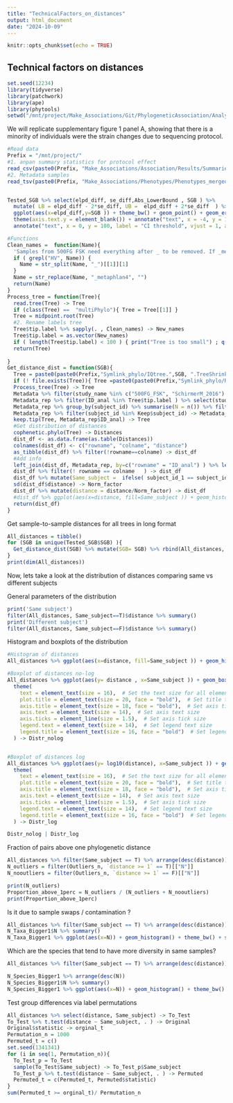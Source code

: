 ```yaml
---
title: "TechnicalFactors_on_distances"
output: html_document
date: "2024-10-09"
---
```


```r
knitr::opts_chunk$set(echo = TRUE)
```

## Technical factors on distances

```r
set.seed(12234)
library(tidyverse)
library(patchwork)
library(ape)
library(phytools)
setwd("/mnt/project/Make_Associations/Git/PhylogeneticAssociation/Analyses_revision")

```

We will replicate supplementary figure 1 panel A, showing that there is a minority of individuals were the strain changes due to sequencing protocol.


```r

#Read data
Prefix = "/mnt/project/"
#1. anpan summary statistics for protocol effect
read_csv(paste0(Prefix, "Make_Associations/Association/Results/Summaries/Protocol/SequencingProtocol_results.csv") ) -> Tested_SGB
#2. Metadata samples
read_tsv(paste0(Prefix, "Make_Associations/Phenotypes/Phenotypes_merged_complete.tsv")) -> Metadata


Tested_SGB %>% select(elpd_diff, se_diff,Abs_LowerBound , SGB ) %>% 
  mutate( LB = elpd_diff - 2*se_diff, UB =  elpd_diff + 2*se_diff  ) %>% 
  ggplot(aes(x=elpd_diff,y=SGB )) + theme_bw() + geom_point() + geom_errorbar(aes(xmin = LB, xmax = UB), width = 0.2) + geom_vline(xintercept = 0, linetype=2) + labs(y = "SGB", x = "ELPD Difference") + geom_vline(xintercept = -4, linetype=2, color = "red") + theme(axis.text.x = element_text(angle = 90, hjust = 1)) + 
  theme(axis.text.y = element_blank()) + annotate("text", x = -4, y = 100, label = "Threshold for consideration", vjust = 1, color = "red", angle = 90) + 
  annotate("text", x = 0, y = 100, label = "CI threshold", vjust = 1, angle = 90)


```

```r
#Functions
Clean_names =  function(Name){
  'Samples from 500FG FSK need everything after _ to be removed. If _metaphlan4 is attached at the end of the name, remove'
  if ( grepl("HV", Name)) {
    Name = str_split(Name, "_")[[1]][1]
  }   
  Name = str_replace(Name, "_metaphlan4", "") 
  return(Name)
}
Process_tree = function(Tree){
  read.tree(Tree) -> Tree
  if (class(Tree) ==  "multiPhylo"){ Tree = Tree[[1]] }
  Tree = midpoint.root(Tree)
  #2. Rename labels tree
  Tree$tip.label %>% sapply(. , Clean_names) -> New_names
  Tree$tip.label = as.vector(New_names)
  if ( length(Tree$tip.label) < 100 ) { print("Tree is too small") ; q() }
  return(Tree)
  
}
Get_distance_dist = function(SGB){
  Tree = paste0(paste0(Prefix,"Symlink_phylo/IQtree.",SGB, ".TreeShrink.tre"))
  if (! file.exists(Tree)){ Tree =paste0(paste0(Prefix,"Symlink_phylo/RAxML_bestTree.",SGB, ".TreeShrink.tre"))  }
  Process_tree(Tree) -> Tree
  Metadata %>% filter(study_name %in% c("500FG_FSK", "SchirmerM_2016") ) -> Metadata_rep
  Metadata_rep %>% filter(ID_anal %in% Tree$tip.label ) %>% select(study_name, subject_id, ID_anal) -> Metadata_rep
  Metadata_rep %>% group_by(subject_id) %>% summarise(N = n()) %>% filter(N > 1) -> Keep
  Metadata_rep %>% filter(subject_id %in% Keep$subject_id) -> Metadata_rep
  keep.tip(Tree, Metadata_rep$ID_anal) -> Tree
  #Get distribution of distances
  cophenetic.phylo(Tree) -> Distances
  dist_df <- as.data.frame(as.table(Distances))
  colnames(dist_df) <- c("rowname", "colname", "distance")
  as_tibble(dist_df) %>% filter(!rowname==colname) -> dist_df
  #Add info
  left_join(dist_df, Metadata_rep, by=c("rowname" = "ID_anal") ) %>% left_join(., Metadata_rep, by=c("colname" = "ID_anal"),  suffix=c("_1", "_2" ) ) -> dist_df
  dist_df %>% filter(! rowname == colname   ) -> dist_df
  dist_df %>% mutate(Same_subject =  ifelse( subject_id_1 == subject_id_2, T, F ) ) -> dist_df
  sd(dist_df$distance) -> Norm_factor
  dist_df %>% mutate(distance = distance/Norm_factor) -> dist_df
  #dist_df %>% ggplot(aes(x=distance, fill=Same_subject )) + geom_histogram() + theme_bw() %>% print()
  return(dist_df)
}

```


Get sample-to-sample distances for all trees in long format
```r
All_distances = tibble()
for (SGB in unique(Tested_SGB$SGB) ){
  Get_distance_dist(SGB) %>% mutate(SGB= SGB) %>% rbind(All_distances, . )  -> All_distances
}
print(dim(All_distances))

```

Now, lets take a look at the distribution of distances comparing same vs different subjects

General parameters of the distribution
```r
print('Same subject')
filter(All_distances, Same_subject==T)$distance %>% summary()
print('Different subject')
filter(All_distances, Same_subject==F)$distance %>% summary()
```
Histogram and boxplots of the distribution
```r

#Histogram of distances
All_distances %>% ggplot(aes(x=distance, fill=Same_subject )) + geom_histogram() + theme_bw() 

#Boxplot of distances no-log
All_distances %>% ggplot(aes(y= distance , x=Same_subject )) + geom_boxplot(outlier.size = 0.5 ) + theme_bw() + coord_flip() + ylab("Phylogenetic distance") + xlab("Sample pair from same individual") + 
  theme(
    text = element_text(size = 16),  # Set the text size for all elements
    plot.title = element_text(size = 20, face = "bold"),  # Set title text size
    axis.title = element_text(size = 18, face = "bold"),  # Set axis title text size
    axis.text = element_text(size = 14),  # Set axis text size
    axis.ticks = element_line(size = 1.5),  # Set axis tick size
    legend.text = element_text(size = 14),  # Set legend text size
    legend.title = element_text(size = 16, face = "bold")  # Set legend title text size
  ) -> Distr_nolog


#Boxplot of distances log
All_distances %>% ggplot(aes(y= log10(distance), x=Same_subject )) + geom_boxplot(outlier.size = 0.5 ) + theme_bw() + coord_flip() + ylab("Phylogenetic distance (log10)") + xlab("Sample pair from same individual") + 
  theme(
    text = element_text(size = 16),  # Set the text size for all elements
    plot.title = element_text(size = 20, face = "bold"),  # Set title text size
    axis.title = element_text(size = 18, face = "bold"),  # Set axis title text size
    axis.text = element_text(size = 14),  # Set axis text size
    axis.ticks = element_line(size = 1.5),  # Set axis tick size
    legend.text = element_text(size = 14),  # Set legend text size
    legend.title = element_text(size = 16, face = "bold")  # Set legend title text size
  ) -> Distr_log

Distr_nolog | Distr_log
```

Fraction of pairs above one phylogenetic distance
```r

All_distances %>% filter(Same_subject == T) %>% arrange(desc(distance)) %>% group_by(distance >= 1) %>% summarise(N = n()) -> Outliers_n
N_outliers = filter(Outliers_n, `distance >= 1` == T)[["N"]]
N_nooutliers = filter(Outliers_n, `distance >= 1` == F)[["N"]]

print(N_outliers)
Proportion_above_1perc = N_outliers / (N_outliers + N_nooutliers)
print(Proportion_above_1perc)
```

Is it due to sample swaps / contamination ? 
```r
All_distances %>% filter(Same_subject == T) %>% arrange(desc(distance)) %>% filter(distance > 1) %>% group_by(subject_id_1) %>% summarise(N = n()) %>% arrange(desc(N)) -> N_Taxa_Bigger1
N_Taxa_Bigger1$N %>% summary()
N_Taxa_Bigger1 %>% ggplot(aes(x=N)) + geom_histogram() + theme_bw() + scale_x_continuous(breaks = seq(1, 11, by = 1)) 
```
Which are the species that tend to have more diversity in same samples?

```r
All_distances %>% filter(Same_subject == T) %>% arrange(desc(distance)) %>% filter(distance > 1) %>% group_by(SGB) %>% summarise(N = n()) -> N_Species_Bigger1

N_Species_Bigger1 %>% arrange(desc(N))
N_Species_Bigger1$N %>% summary()
N_Species_Bigger1 %>% ggplot(aes(x=N)) + geom_histogram() + theme_bw() 

```


Test group differences via label permutations

```r
All_distances %>% select(distance, Same_subject) -> To_Test
To_Test %>% t.test(distance ~ Same_subject, . ) -> Original
Original$statistic -> orginal_t
Permutation_n = 1000
Permuted_t = c()
set.seed(1341341)
for (i in seq(1, Permutation_n)){
  To_Test_p = To_Test
  sample(To_Test$Same_subject) -> To_Test_p$Same_subject
  To_Test_p %>% t.test(distance ~ Same_subject, . ) -> Permuted
  Permuted_t = c(Permuted_t, Permuted$statistic)
}
sum(Permuted_t >= orginal_t)/ Permutation_n


```




